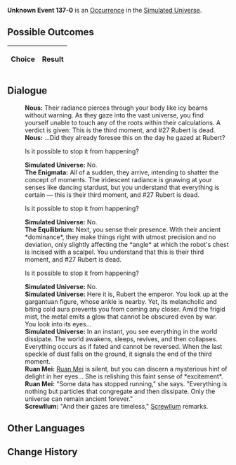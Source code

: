 {{Simulated Universe Event Infobox
|title         = Unknown Event 137-0
|image         = undefined.png
|type          =
|domains_su    = 
|domains_ext   = 
|domains_swarm = 
|domains_gng   = 
|requirements  =
|prev          = 
|next          = 
|indexRewards  =
|characters    = Ruan Mei;Screwllum
}}
'''Unknown Event 137-0''' is an [[Simulated Universe/Occurrence|Occurrence]] in the [[Simulated Universe]].

==Possible Outcomes==
{| class="article-table"
!Choice
!Result

|}

<!--
==Gameplay Notes==

-->
==Dialogue==
{{Dialogue Start}}
:'''Nous:''' Their radiance pierces through your body like icy beams without warning. As they gaze into the vast universe, you find yourself unable to touch any of the roots within their calculations. A verdict is given: This is the third moment, and #27 Rubert is dead.
:'''Nous:''' ...Did they already foresee this on the day he gazed at Rubert?
:{{DIcon|Arrow}} Is it possible to stop it from happening?
:'''Simulated Universe:''' No.
:'''The Enigmata:''' All of a sudden, they arrive, intending to shatter the concept of moments. The iridescent radiance is gnawing at your senses like dancing stardust, but you understand that everything is certain &mdash; this is their third moment, and #27 Rubert is dead.
:{{DIcon|Arrow}} Is it possible to stop it from happening?
:'''Simulated Universe:''' No.
:'''The Equilibrium:''' Next, you sense their presence. With their ancient *dominance*, they make things right with utmost precision and no deviation, only slightly affecting the *angle* at which the robot's chest is incised with a scalpel. You understand that this is their third moment, and #27 Rubert is dead.
:{{DIcon|Arrow}} Is it possible to stop it from happening?
:'''Simulated Universe:''' No.
:'''Simulated Universe:''' Here it is, Rubert the emperor. You look up at the gargantuan figure, whose ankle is nearby. Yet, its melancholic and biting cold aura prevents you from coming any closer. Amid the frigid mist, the metal emits a glow that cannot be obscured even by war. You look into its eyes...
:'''Simulated Universe:''' In an instant, you see everything in the world dissipate. The world awakens, sleeps, revives, and then collapses. Everything occurs as if fated and cannot be reversed. When the last speckle of dust falls on the ground, it signals the end of the third moment.
:'''Ruan Mei:''' [[Ruan Mei]] is silent, but you can discern a mysterious hint of delight in her eyes... She is relishing this faint sense of *excitement*.
:'''Ruan Mei:''' "Some data has stopped running," she says. "Everything is nothing but particles that congregate and then dissipate. Only the universe can remain ancient forever."
:'''Screwllum:''' "And their gazes are timeless," [[Screwllum]] remarks.
{{Dialogue End}}

==Other Languages==
{{Other Languages
|en    = 
|zhs   = 
|zht   = 
|ja    = 
|ko    = 
|es    = 
|fr    = 
|ru    = 
|th    = 
|vi    = 
|de    = 
|id    = 
|pt    = 
}}

==Change History==
{{Change History|1.0}}
